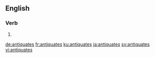 ==English==

===Verb===
{{head|en|verb form}}

# {{en-third-person singular of|antiquate}}

[[de:antiquates]]
[[fr:antiquates]]
[[ku:antiquates]]
[[ja:antiquates]]
[[sv:antiquates]]
[[vi:antiquates]]